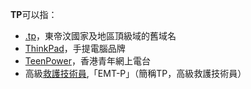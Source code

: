 '''TP'''可以指：
*[[.tp|.tp]]，東帝汶國家及地區頂級域的舊域名
*[[ThinkPad|ThinkPad]]，手提電腦品牌
*[[TeenPower|TeenPower]]，香港青年網上電台
*高級[[救護技術員|救護技術員]],「EMT-P」（簡稱TP，高級救護技術員）
{{disambig|cat=二字拉丁字母縮寫消歧義}}